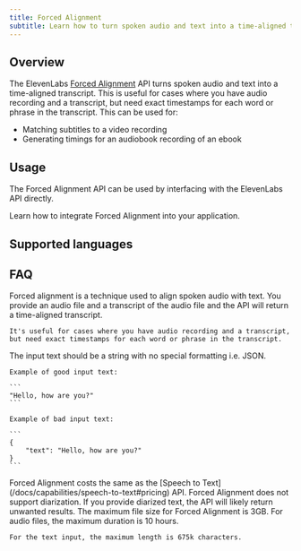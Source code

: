```yaml
---
title: Forced Alignment
subtitle: Learn how to turn spoken audio and text into a time-aligned transcript with ElevenLabs.
---
```


## Overview

The ElevenLabs [Forced Alignment](/docs/api-reference/forced-alignment) API turns spoken audio and text into a time-aligned transcript. This is useful for cases where you have audio recording and a transcript, but need exact timestamps for each word or phrase in the transcript. This can be used for:

- Matching subtitles to a video recording
- Generating timings for an audiobook recording of an ebook

## Usage

The Forced Alignment API can be used by interfacing with the ElevenLabs API directly.

<CardGroup cols={1}>
  <Card
    title="Developer quickstart"
    icon="duotone book-sparkles"
    href="/docs/cookbooks/forced-alignment"
  >
    Learn how to integrate Forced Alignment into your application.
  </Card>
</CardGroup>

## Supported languages

<Markdown src="/snippets/v2-model-languages.mdx" />

## FAQ

<AccordionGroup>
  <Accordion title="What is forced alignment?">
    Forced alignment is a technique used to align spoken audio with text. You provide an audio file and a transcript of the audio file and the API will return a time-aligned transcript.

    It's useful for cases where you have audio recording and a transcript, but need exact timestamps for each word or phrase in the transcript.

  </Accordion>
  <Accordion title="What text input formats are supported?">
    The input text should be a string with no special formatting i.e. JSON.

    Example of good input text:

    ```
    "Hello, how are you?"
    ```

    Example of bad input text:

    ```
    {
        "text": "Hello, how are you?"
    }
    ```

  </Accordion>
  <Accordion title="How much does Forced Alignment cost?">
    Forced Alignment costs the same as the [Speech to Text](/docs/capabilities/speech-to-text#pricing) API.
  </Accordion>
  <Accordion title="Does Forced Alignment support diarization?">
    Forced Alignment does not support diarization. If you provide diarized text, the API will likely return unwanted results.
  </Accordion>
  <Accordion title="What is the maximum audio file size for Forced Alignment?">
    The maximum file size for Forced Alignment is 3GB.
  </Accordion>
  <Accordion title="What is the maximum duration for a Forced Alignment input file?">
    For audio files, the maximum duration is 10 hours.

    For the text input, the maximum length is 675k characters.

  </Accordion>
</AccordionGroup>
